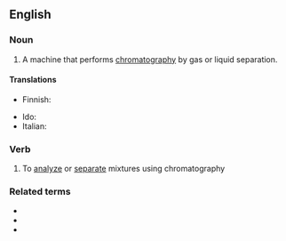 ==English==

===Noun===
{{en-noun}}

# {{lb|en|analytical chemistry}} A machine that performs [[chromatography]] by gas or liquid separation.

====Translations====
{{trans-top|machine that performs chromatography}}
* Finnish: {{t|fi|kromatografi}}
{{trans-mid}}
* Ido: {{t|io|kromatografo}}
* Italian: {{t|it|cromatografo|m}}
{{trans-bottom}}

===Verb===
{{en-verb}}

# To [[analyze]] or [[separate]] mixtures using chromatography

===Related terms===
* {{l|en|chromatogram}}
* {{l|en|chromatographic}}
* {{l|en|chromatography}}